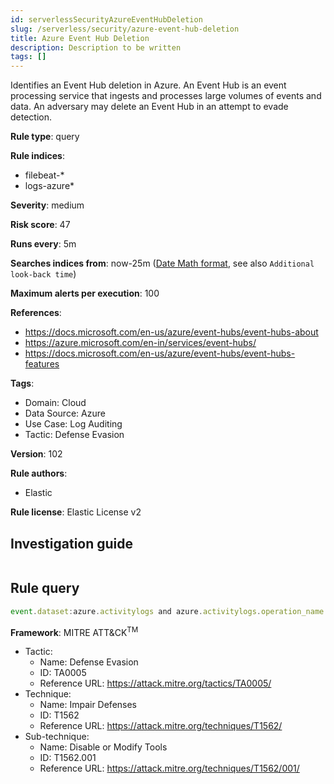 ```yaml
---
id: serverlessSecurityAzureEventHubDeletion
slug: /serverless/security/azure-event-hub-deletion
title: Azure Event Hub Deletion
description: Description to be written
tags: []
---
```


<div id="azure-event-hub-deletion"></div>

Identifies an Event Hub deletion in Azure. An Event Hub is an event processing service that ingests and processes large volumes of events and data. An adversary may delete an Event Hub in an attempt to evade detection.

**Rule type**: query

**Rule indices**: 

* filebeat-*
* logs-azure*

**Severity**: medium

**Risk score**: 47

**Runs every**: 5m

**Searches indices from**: now-25m ([Date Math format](((ref))/common-options.html#date-math), see also <DocLink id="serverlessSecurityRulesUiCreate" section="set-the-rules-schedule">`Additional look-back time`</DocLink>)

**Maximum alerts per execution**: 100

**References**: 

* https://docs.microsoft.com/en-us/azure/event-hubs/event-hubs-about
* https://azure.microsoft.com/en-in/services/event-hubs/
* https://docs.microsoft.com/en-us/azure/event-hubs/event-hubs-features

**Tags**: 

* Domain: Cloud
* Data Source: Azure
* Use Case: Log Auditing
* Tactic: Defense Evasion

**Version**: 102

**Rule authors**: 

* Elastic

**Rule license**: Elastic License v2

## Investigation guide

```markdown

```

## Rule query

```js
event.dataset:azure.activitylogs and azure.activitylogs.operation_name:"MICROSOFT.EVENTHUB/NAMESPACES/EVENTHUBS/DELETE" and event.outcome:(Success or success)

```

**Framework**: MITRE ATT&CK<sup>TM</sup>

* Tactic:
    * Name: Defense Evasion
    * ID: TA0005
    * Reference URL: https://attack.mitre.org/tactics/TA0005/
* Technique:
    * Name: Impair Defenses
    * ID: T1562
    * Reference URL: https://attack.mitre.org/techniques/T1562/
* Sub-technique:
    * Name: Disable or Modify Tools
    * ID: T1562.001
    * Reference URL: https://attack.mitre.org/techniques/T1562/001/

